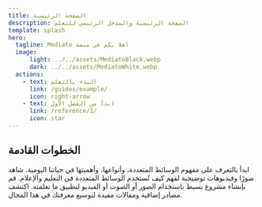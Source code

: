 ```yaml
---
title: الصفحة الرئيسية
description: الصفحة الرئيسية والمدخل الرئيسي للتعلم
template: splash
hero:
  tagline: Mediato أهلا بكم في منصة 
  image:
      light: ../../assets/MediatoBlack.webp
      dark: ../../assets/MediatoWhite.webp
  actions:
    - text: البدء بالتعلم
      link: /guides/example/
      icon: right-arrow
    - text: ابدأ من الفصل الأول
      link: /reference/1/
      icon: star
---
```



## الخطوات القادمة

<CourseProgress />

<CardGrid stagger>
    <Card title="ما هو الوسائط المتعددة؟" icon="pencil">
        ابدأ بالتعرف على مفهوم الوسائط المتعددة، وأنواعها، وأهميتها في حياتنا اليومية.
    </Card>
    <Card title="استعرض الأمثلة" icon="add-document">
        شاهد صورًا وفيديوهات توضيحية لفهم كيف تُستخدم الوسائط المتعددة في التعليم والإعلام.
    </Card>
    <Card title="جرب بنفسك" icon="setting">
        قم بإنشاء مشروع بسيط باستخدام الصور أو الصوت أو الفيديو لتطبيق ما تعلمته.
    </Card>
    <Card title="اقرأ المزيد" icon="open-book">
        اكتشف مصادر إضافية ومقالات مفيدة لتوسيع معرفتك في هذا المجال.
    </Card>
</CardGrid>

